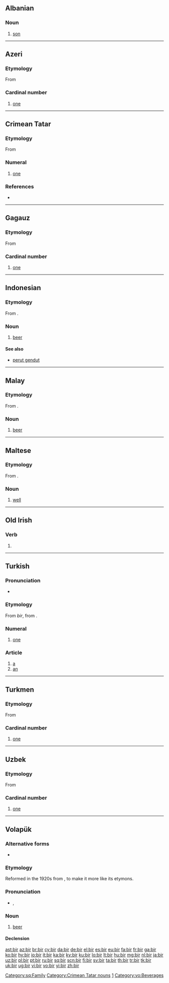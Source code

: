 {{also|bír}}
==Albanian==

===Noun===
{{sq-noun|m|bij|biri|bijtë}}

# [[son]]

[[Category:sq:Family]]

----

==Azeri==

===Etymology===
From {{proto|Turkic|bīr|one|lang=az}}

===Cardinal number===
{{cardinalbox|az||1|2||iki|ord=birinci}}

{{infl|az|numeral}}

# {{cardinal|lang=az}} [[one]]

----

==Crimean Tatar==

===Etymology===
From {{proto|Turkic|bīr|one|lang=crh}}

===Numeral===
{{cardinalbox|crh||1|2||iki|ord=birinci}}

{{infl|crh|numeral}}

# {{cardinal|lang=crh}} [[one]]

===References===
* {{R:Useinov-Mireev 2002}}

[[Category:Crimean Tatar nouns]]
[[Category:crh:Cardinal numbers|1]]

----

==Gagauz==

===Etymology===
From {{proto|Turkic|bīr|one|lang=gag}}

===Cardinal number===
{{cardinalbox|gag||1|2||iki|ord=birinci}}

{{infl|gag|numeral}}

# {{cardinal|lang=gag}} [[one]]

----

==Indonesian==

===Etymology===
From {{etyl|nl|id}} {{term|bier|lang=nl}}.

===Noun===
{{infl|id|noun}}

# [[beer]]

====See also====
* [[perut gendut]]

----

==Malay==

===Etymology===
From {{etyl|en|ms}}.

===Noun===
{{infl|ms|noun}}

# [[beer]]

----

==Maltese==

===Etymology===
From {{etyl|ar|mt}} {{term|بير|lang=ar}}.

===Noun===
{{infl|mt|noun|g=m}}

# [[well]]

----

==Old Irish==

===Verb===
{{infl|sga|verb form|head=·bir}}

# {{conjugation of|beirid||2|s|pres|ind|conjunct|lang=sga}}

----

==Turkish==

===Pronunciation===
* {{IPA|/biɾ/|lang=tr}}

===Etymology===
From {{etyl|otk|tr}} ''bir'', from {{proto|Turkic|bir|one|bīr|one|lang=tr}}.

===Numeral===
{{cardinalbox|tr||1|2||iki|ord=birinci}}
{{infl|tr|numeral}}

# {{cardinal|lang=tr}} [[one]]

===Article===
{{infl|tr|article}}

# [[a]]
# [[an]]

----

==Turkmen==

===Etymology===
From {{proto|Turkic|bīr|one|lang=tk}}

===Cardinal number===
{{cardinalbox|tk||1|2||iki|ord=birinji}}

{{infl|tk|numeral}}

# {{cardinal|lang=tk}} [[one]]

----

==Uzbek==

===Etymology===
From {{proto|Turkic|bīr|one|lang=uz}}

===Cardinal number===
{{cardinalbox|uz||1|2||ikki|ord=birinchi}}

{{infl|uz|numeral}}

# {{cardinal|lang=uz}} [[one]]

----

==Volapük==

===Alternative forms===
* {{l|vo|bil}}

===Etymology===
Reformed in the 1920s from {{term|bil|lang=vo}}, to make it more like its etymons.

===Pronunciation===
* {{IPA|/bir/|lang=vo}}, {{SAMPA|/bir/}}

===Noun===
{{infl|vo|noun}}

# [[beer]]

====Declension====
{{vo-decl-noun}}

[[Category:vo:Beverages]]

[[ast:bir]]
[[az:bir]]
[[br:bir]]
[[cy:bir]]
[[da:bir]]
[[de:bir]]
[[el:bir]]
[[es:bir]]
[[eu:bir]]
[[fa:bir]]
[[fr:bir]]
[[ga:bir]]
[[ko:bir]]
[[hy:bir]]
[[io:bir]]
[[it:bir]]
[[ka:bir]]
[[ky:bir]]
[[ku:bir]]
[[lo:bir]]
[[lt:bir]]
[[hu:bir]]
[[mg:bir]]
[[nl:bir]]
[[ja:bir]]
[[uz:bir]]
[[pl:bir]]
[[pt:bir]]
[[ru:bir]]
[[sq:bir]]
[[scn:bir]]
[[fi:bir]]
[[sv:bir]]
[[ta:bir]]
[[th:bir]]
[[tr:bir]]
[[tk:bir]]
[[uk:bir]]
[[ug:bir]]
[[vi:bir]]
[[vo:bir]]
[[yi:bir]]
[[zh:bir]]